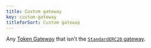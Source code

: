 ```yaml
---
title: Custom gateway
key: custom-gateway
titleforSort: Custom gateway
---
```


Any [Token Gateway](/intro/glossary#token-gateway) that isn't the [`StandardERC20` gateway](/intro/glossary#standarderc20-gateway).
